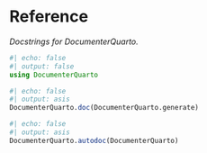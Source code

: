 # Reference

_Docstrings for DocumenterQuarto._

```julia
#| echo: false
#| output: false
using DocumenterQuarto
```


```julia
#| echo: false
#| output: asis
DocumenterQuarto.doc(DocumenterQuarto.generate)
```

```julia
#| echo: false
#| output: asis
DocumenterQuarto.autodoc(DocumenterQuarto)
```
